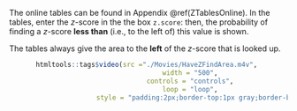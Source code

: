 The online tables can be found in Appendix \@ref(ZTablesOnline).
In the tables, enter the $z$-score in the the box `z.score`: then, the probability of finding a $z$-score **less than** (i.e., to the left of) this value is shown.



::: {.importantBox .important data-latex="{iconmonstr-warning-8-240.png}"}
The tables always give the area to the **left** of the $z$-score that is looked up.
:::

<div style="text-align:center;">
```r
htmltools::tags$video(src ="./Movies/HaveZFindArea.m4v", 
                      width = "500", 
                      controls = "controls", 
                      loop = "loop", 
                      style = "padding:2px;border-top:1px gray;border-bottom:1px gray;")
```
</div>


